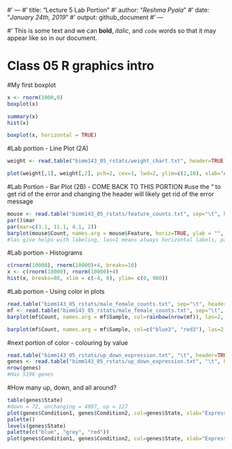#' ---
#' title: "Lecture 5 Lab Portion"
#' author: "*Reshma Pyala*"
#' date: "*January 24th, 2019*"
#' output: github_document
#' ---

#' This is some text and we can **bold**, *italic*, and `code` words so that it may appear like so in our document. 


# Class 05 R graphics intro

#My first boxplot
```r
x <- rnorm(1000,0)
boxplot(x)

summary(x)
hist(x)

boxplot(x, horizontal = TRUE)
```

#Lab portion - Line Plot (2A)
```r
weight <- read.table("bimm143_05_rstats/weight_chart.txt", header=TRUE)

plot(weight[,1], weight[,2], pch=2, cex=1, lwd=2, ylim=c(2,10), xlab="Age (months)", ylab="Weight (kg)", typ="o", main="Baby weight with age", lty=1)

```

#Lab Portion - Bar Plot (2B) - COME BACK TO THIS PORTION
#use the "\t" to get rid of the error and changing the header will likely get rid of the error message
```r
mouse <- read.table("bimm143_05_rstats/feature_counts.txt", sep="\t", header=TRUE)
par()$mar
par(mar=c(3.1, 11.1, 4.1, 2))
barplot(mouse$Count, names.arg = mouse$Feature, horiz=TRUE, ylab = "", main = "Number of features in the mouse GRCm38 genome", las=1, xlim = c(0, 80000), col=rainbow(11))
#las give helps with labeling, las=1 means always horizontal labels, par()$mar helps find the margins and dimensions of the graph
```

#Lab portion - Histograms
```r
c(rnorm(10000), rnorm(10000)+4, breaks=10)
x <- c(rnorm(10000), rnorm(10000)+4)
hist(x, breaks=80, xlim = c(-4, 8), ylim= c(0, 900))
```

#Lab portion - Using color in plots
```r
read.table("bimm143_05_rstats/male_female_counts.txt", sep="\t", header=TRUE)
mf <- read.table("bimm143_05_rstats/male_female_counts.txt", sep="\t", header=TRUE)
barplot(mf$Count, names.arg = mf$Sample, col=rainbow(nrow(mf)), las=2, ylab="Counts")

barplot(mf$Count, names.arg = mf$Sample, col=c("blue3", "red3"), las=2, ylab="Counts")
```

#next portion of color - colouring by value
```r
read.table("bimm143_05_rstats/up_down_expression.txt", "\t", header=TRUE)
genes <- read.table("bimm143_05_rstats/up_down_expression.txt", "\t", header=TRUE)
nrow(genes)
#Has 5196 genes
```


#How many up, down, and all around?
```r
table(genes$State)
#down = 72, unchanging = 4997, up = 127
plot(genes$Condition1, genes$Condition2, col=genes$State, xlab="Expression Condition1", ylab="Expression Condition2")
palette()
levels(genes$State)
palette(c("blue", "grey", "red"))
plot(genes$Condition1, genes$Condition2, col=genes$State, xlab="Expression Condition 1", ylab="Expression Condition 2", pch=16)
```


